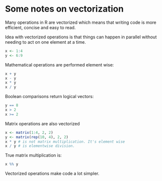 # Some notes on vectorization

Many operations in R are vectorized which means that writing code is more efficient, concise and easy to read.

Idea with vectorized operations is that things can happen in parallel without needing to act on one element at a time.

```r
x <- 1:4
y <- 6:9 
```

Mathematical operations are performed element wise:

```r
x + y
x - y
x * y
x / y
```

Boolean comparisons return logical vectors:

```r
y == 8
x > 2
x >= 2
```

Matrix operations are also vectorized

```r
x <- matrix(1:4, 2, 2)
y <- matrix(rep(10, 4), 2, 2)
x * y # is not matrix multiplication. It's element wise
x / y # is elementwise division.
```

True matrix multiplication is:

```r
x %% y
```

Vectorized operations make code a lot simpler.




